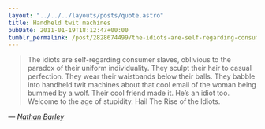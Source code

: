 ```yaml
---
layout: "../../../layouts/posts/quote.astro"
title: Handheld twit machines
pubDate: 2011-01-19T18:12:47+00:00
tumblr_permalink: /post/2828674499/the-idiots-are-self-regarding-consumer-slaves
---
```


> The idiots are self-regarding consumer slaves, oblivious to the paradox of their uniform individuality. They sculpt their hair to casual perfection. They wear their waistbands below their balls. They babble into handheld twit machines about that cool email of the woman being bummed by a wolf. Their cool friend made it. He’s an idiot too. Welcome to the age of stupidity. Hail The Rise of the Idiots.

— <cite>[_Nathan Barley_](https://tvtropes.org/pmwiki/pmwiki.php/Series/NathanBarley)</cite>
